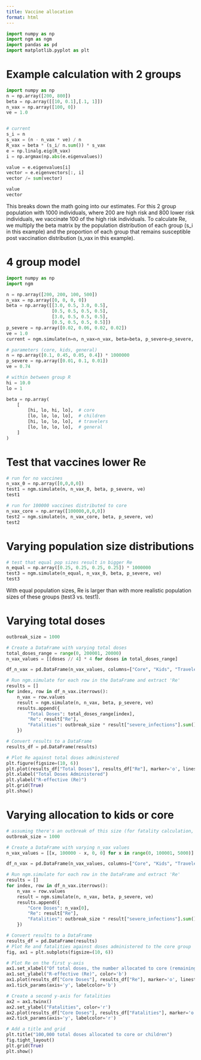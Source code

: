 ```yaml
---
title: Vaccine allocation
format: html
---
```


```python
import numpy as np
import ngm as ngm
import pandas as pd
import matplotlib.pyplot as plt

```

# Example calculation with 2 groups

```python
import numpy as np
n = np.array([200, 800])
beta = np.array([[10, 0.1],[.1, 1]])
n_vax = np.array([100, 0])
ve = 1.0


# current
s_i = n
s_vax = (n - n_vax * ve) / n
R_vax = beta * (s_i/ n.sum()) * s_vax
e = np.linalg.eig(R_vax)
i = np.argmax(np.abs(e.eigenvalues))

value = e.eigenvalues[i]
vector = e.eigenvectors[:, i]
vector /= sum(vector)

value
vector
```

This breaks down the math going into our estimates. For this 2 group population with 1000 individuals, where 200 are high risk and 800 lower risk individuals, we vaccinate 100 of the high risk individuals. To calculate Re, we multiply the beta matrix by the population distribution of each group (s_i in this example) and the proportion of each group that remains susceptible post vaccination distribution (s_vax in this example).

# 4 group model

```python
import numpy as np
import ngm

n = np.array([200, 200, 100, 500])
n_vax = np.array([0, 0, 0, 0])
beta = np.array([[3.0, 0.5, 3.0, 0.5],
                 [0.5, 0.5, 0.5, 0.5],
                 [3.0, 0.5, 0.5, 0.5],
                 [0.5, 0.5, 0.5, 0.5]])
p_severe = np.array([0.02, 0.06, 0.02, 0.02])
ve = 1.0
current = ngm.simulate(n=n, n_vax=n_vax, beta=beta, p_severe=p_severe, ve=ve)

```

```python
# parameters (core, kids, general)
n = np.array([0.1, 0.45, 0.05, 0.4]) * 1000000
p_severe = np.array([0.01, 0.1, 0.01])
ve = 0.74

# within between group R
hi = 10.0
lo = 1

beta = np.array(
    [
        [hi, lo, hi, lo],  # core
        [lo, lo, lo, lo],  # children
        [hi, lo, lo, lo],  # travelers
        [lo, lo, lo, lo],  # general
    ]
)
```

# Test that vaccines lower Re
```python
# run for no vaccines
n_vax_0 = np.array([0,0,0,0])
test1 = ngm.simulate(n, n_vax_0, beta, p_severe, ve)
test1

# run for 100000 vaccines distributed to core
n_vax_core = np.array([100000,0,0,0])
test2 = ngm.simulate(n, n_vax_core, beta, p_severe, ve)
test2

```

# Varying population size distributions

```python
# test that equal pop sizes result in bigger Re
n_equal = np.array([0.25, 0.25, 0.25, 0.25]) * 1000000
test3 = ngm.simulate(n_equal, n_vax_0, beta, p_severe, ve)
test3

```

With equal population sizes, Re is larger than with more realistic population sizes of these groups (test3 vs. test1).

# Varying total doses

```python
outbreak_size = 1000

# Create a DataFrame with varying total doses
total_doses_range = range(0, 200001, 20000)
n_vax_values = [[doses // 4] * 4 for doses in total_doses_range]

df_n_vax = pd.DataFrame(n_vax_values, columns=["Core", "Kids", "Travelers", "General Population"])

# Run ngm.simulate for each row in the DataFrame and extract 'Re'
results = []
for index, row in df_n_vax.iterrows():
    n_vax = row.values
    result = ngm.simulate(n, n_vax, beta, p_severe, ve)
    results.append({
        "Total Doses": total_doses_range[index],
        "Re": result["Re"],
        "Fatalities": outbreak_size * result["severe_infections"].sum()
    })

# Convert results to a DataFrame
results_df = pd.DataFrame(results)

# Plot Re against total doses administered
plt.figure(figsize=(10, 6))
plt.plot(results_df["Total Doses"], results_df["Re"], marker='o', linestyle='-', color='b')
plt.xlabel("Total Doses Administered")
plt.ylabel("R-effective (Re)")
plt.grid(True)
plt.show()


```

# Varying allocation to kids or core

```python

# assuming there's an outbreak of this size (for fatality calculation, to do: check this math)
outbreak_size = 1000

# Create a DataFrame with varying n_vax values
n_vax_values = [[x, 100000 - x, 0, 0] for x in range(0, 100001, 5000)]

df_n_vax = pd.DataFrame(n_vax_values, columns=["Core", "Kids", "Travelers", "General Population"])

# Run ngm.simulate for each row in the DataFrame and extract 'Re'
results = []
for index, row in df_n_vax.iterrows():
    n_vax = row.values
    result = ngm.simulate(n, n_vax, beta, p_severe, ve)
    results.append({
        "Core Doses": n_vax[0],
        "Re": result["Re"],
        "Fatalities": outbreak_size * result["severe_infections"].sum()
    })

# Convert results to a DataFrame
results_df = pd.DataFrame(results)
# Plot Re and fatalities against doses administered to the core group
fig, ax1 = plt.subplots(figsize=(10, 6))

# Plot Re on the first y-axis
ax1.set_xlabel("Of total doses, the number allocated to core (remaining doses allocated to children)")
ax1.set_ylabel("R-effective (Re)", color='b')
ax1.plot(results_df["Core Doses"], results_df["Re"], marker='o', linestyle='-', color='b')
ax1.tick_params(axis='y', labelcolor='b')

# Create a second y-axis for fatalities
ax2 = ax1.twinx()
ax2.set_ylabel("Fatalities", color='r')
ax2.plot(results_df["Core Doses"], results_df["Fatalities"], marker='o', linestyle='--', color='r')
ax2.tick_params(axis='y', labelcolor='r')

# Add a title and grid
plt.title("100,000 total doses allocated to core or children")
fig.tight_layout()
plt.grid(True)
plt.show()

```
